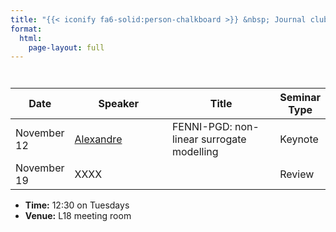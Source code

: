```yaml
---
title: "{{< iconify fa6-solid:person-chalkboard >}} &nbsp; Journal club"
format:
  html:
    page-layout: full
---
```


:::: {style='margin-top: 3em;'}
::::

| Date           | Speaker                              | Title                                     | Seminar Type |
|----------------|--------------------------------------|-------------------------------------------|--------------|
| November 12    | [Alexandre](https://alexandredabyseesaram.github.io/)                            | FENNI-PGD: non-linear surrogate modelling | Keynote      |
| November 19    | XXXX                                 |                                           | Review       |


- **Time:** 12:30 on Tuesdays
- **Venue:** L18 meeting room

